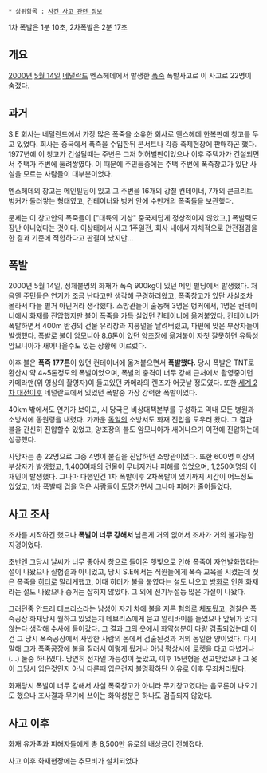  * 상위항목 : [[사건 사고 관련 정보]]

{{{#!html
<iframe width="420" height="315" src="https://www.youtube.com/embed/S52p2AMISFk" frameborder="0" allowfullscreen></iframe>}}}

1차 폭발은 1분 10초, 2차폭발은 2분 17초

== 개요 ==

[[2000년]] [[5월 14일]] [[네덜란드]] 엔스헤데에서 발생한 [[폭죽]] 폭발사고로 이 사고로 22명이 숨졌다.

== 과거 ==

S.E 회사는 네덜란드에서 가장 많은 폭죽을 소유한 회사로 엔스헤데 한복판에 창고를 두고 있었다. 회사는 중국에서 폭죽을 수입한뒤 콘서트나 각종 축제현장에 판매하곤 했다. 1977년에 이 창고가 건설될때는 주변은 그저 허허벌판이었으나 이후 주택가가 건설되면서 주택가 주변에 둘려쌓였다. 이 때문에 주민들중에는 주택 주변에 폭죽창고가 있단 사실을 모르는 사람들이 대부분이었다.

엔스헤데의 창고는 메인빌딩이 있고 그 주변을 16개의 강철 컨테이너, 7개의 콘크리트 벙커가 둘러쌓는 형태였고, 컨테이너와 벙커 안에 수만개의 폭죽들을 보관했다.

문제는 이 창고안의 폭죽들이 ["대륙의 기상" 중국제답게 정상적이지 않았고,] 폭발력도 장난 아니었다는 것이다. 이상태에서 사고 1주일전, 회사 내에서 자체적으로 안전점검을 한 결과 기준에 적합하다고 판결이 났지만...

== 폭발 ==

2000년 5월 14일, 정체불명의 화재가 폭죽 900kg이 있던 메인 빌딩에서 발생했다. 처음엔 주민들은 연기가 조금 난다고만 생각해 구경하러왔고, 폭죽창고가 있단 사실조차 몰라서 다들 별거 아닌거라 생각했다. 소방관들이 출동해 3명은 벙커에서, 1명은 컨테이너에서 화재를 진압했지만 불이 폭죽을 가득 실었던 컨테이너에 옮겨붙었다. 컨테이너가 폭발하면서 400m 반경의 건물 유리창과 지붕널을 날려버렸고, 파편에 맞은 부상자들이 발생했다. 폭발로 불이 [[암모니아]] 8.6톤이 있던 [[양조장]]에 옮겨붙어 자칫 잘못하면 유독성 암모니아가 새어나올수도 있는 상황에 이르렀다.

이후 불은 '''폭죽 177톤'''이 있던 컨테이너에 옮겨붙으면서 '''폭발했다.''' 당시 폭발은 TNT로 환산시 약 4~5톤정도의 폭발이었으며, 폭발의 충격이 너무 강해 근처에서 촬영중이던 카메라맨(위 영상의 촬영자)이 들고있던 카메라의 렌즈가 어긋날 정도였다. 또한 [[세계 2차 대전]]이후 네덜란드에서 있었던 폭발중 가장 강력한 폭발이었다.

40km 밖에서도 연기가 보이고, 시 당국은 비상대책본부를 구성하고 역내 모든 병원과 소방서에 동원령을 내렸다. 가까운 [[독일]]의 소방서도 화재 진압을 도우러 왔다. 그 결과 불을 간신히 진압할수 있었고, 양조장의 불도 암모니아가 새어나오기 이전에 진압하는데 성공했다.

사망자는 총 22명으로 그중 4명이 불길을 진압하던 소방관이었다. 또한 600명 이상의 부상자가 발생했고, 1,400여채의 건물이 무너지거나 피해를 입었으며, 1,250여명의 이재민이 발생했다. 그나마 다행인건 1차 폭발이후 2차폭발이 있기까지 시간이 어느정도 있었고, 1차 폭발때 겁을 먹은 사람들이 도망가면서 그나마 피해가 줄어들었다.

== 사고 조사 ==

조사를 시작하긴 했으나 '''폭발이 너무 강해서''' 남은게 거의 없어서 조사가 거의 불가능한 지경이었다.

초반엔 그당시 날씨가 너무 좋아서 창으로 들어온 햇빛으로 인해 폭죽이 자연발화했다는 설이 나왔으나 실험결과 아니었고, 당시 S.E에서는 직원들에게 폭죽 교육을 시켰는데 젖은 폭죽을 [[히터]]로 말리게했고, 이때 히터가 불을 붙였다는 설도 나오고 [[방화]]로 인한 화재라는 설도 나왔으나 증거는 잡히지 않았다. 그 외에 전기누설등 많은 가설이 나왔다.

그러던중 안드레 데브리스라는 남성이 자기 차에 불을 지른 혐의로 체포됬고, 경찰은 폭죽공장 화재당시 뭘하고 있었는지 데브리스에게 묻고 알리바이를 들었으나 앞뒤가 맞지 않는다 생각해 수사에 들어갔다. 그 결과 그의 옷에서 화약성분이 다량 검출되었는데 이건 그 당시 폭죽공장에서 사망한 사람의 몸에서 검출된것과 거의 동일한 양이었다. 다시말해 그가 폭죽공장에 불을 질러서 이렇게 됬거나 아님 평상시에 로켓을 타고 다녔거나(...) 둘중 하나였다. 당연히 전자일 가능성이 높았고, 이후 15년형을 선고받았으나 그 옷이 그당시 입은것인지 아님 다른때 입은건지 불명확하단 이유로 이후 무죄처리됬다.

화재당시 폭발이 너무 강해서 사실 폭죽창고가 아니라 무기창고였다는 음모론이 나오기도 했으나 조사결과 무기에 쓰이는 화약성분은 하나도 검출되지 않았다.

== 사고 이후 ==

화재 유가족과 피해자들에게 총 8,500만 유로의 배상금이 전해졌다.

사고 이후 화재현장에는 추모비가 설치되었다.
